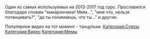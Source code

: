Один из самых используемых на 2013-2017 год сурс. Прославился благодаря словам "макарончики! Ммм...", "мне что, нельзя потанцивать?", "да ты понимаешь, что ты..." и другие. 

Популярное видео на тот момент - танцульки.
[[Категория:Сурсы]]
[[Категория:Видео]]
[[Категория:Мемы]]